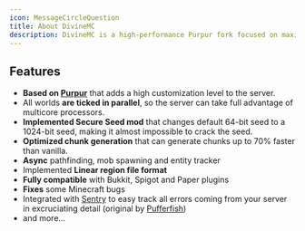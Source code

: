```yaml
---
icon: MessageCircleQuestion
title: About DivineMC
description: DivineMC is a high-performance Purpur fork focused on maximizing server performance while maintaining plugin compatibility.
---
```


## Features
- **Based on [Purpur](https://github.com/PurpurMC/Purpur)** that adds a high customization level to the server.
- All worlds **are ticked in parallel**, so the server can take full advantage of multicore processors.
- **Implemented Secure Seed mod** that changes default 64-bit seed to a 1024-bit seed, making it almost impossible to crack the seed.
- **Optimized chunk generation** that can generate chunks up to 70% faster than vanilla.
- **Async** pathfinding, mob spawning and entity tracker
- Implemented **Linear region file format**
- **Fully compatible** with Bukkit, Spigot and Paper plugins
- **Fixes** some Minecraft bugs
- Integrated with [Sentry](https://sentry.io/welcome/) to easy track all errors coming from your server in excruciating detail (original by [Pufferfish](https://github.com/pufferfish-gg/Pufferfish))
- and more...
